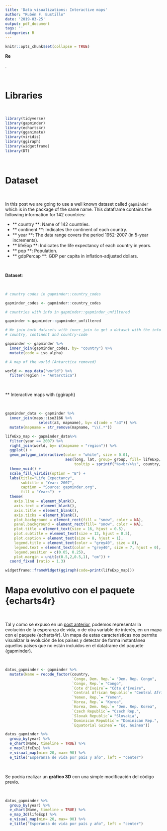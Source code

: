 ```yaml
---
title: 'Data visualizations: Interactive maps'
author: "Rubén F. Bustillo"
date: '2019-03-25'
output: pdf_document
tags: ''
categories: R
---
```



```r

knitr::opts_chunk$set(collapse = TRUE)

```

**Re**

.   

\

# Libraries

\

```r

library(tidyverse)
library(gapminder)
library(echarts4r)
library(gganimate)
library(viridis)
library(ggiraph)
library(widgetframe)
library(DT)

```

\

# Dataset

\

In this post we are going to use a well known dataset called `gapminder` which is in the package of the same name. This dataframe contains the following information for 142 countries:

- ** country **: Name of 142 countries.
- ** continent **: Indicates the continent of each country.
- ** year **: The data range covers the period 1952-2007 (in 5-year increments).
- ** lifeExp **: Indicates the life expectancy of each country in years.
- ** pop **: Population.
- ** gdpPercap **: GDP per capita in inflation-adjusted dollars.

\

**Dataset**:

\

```r

# country codes in gapminder::country_codes

gapminder_codes <- gapminder::country_codes

# countries with info in gapminder::gapminder_unfiltered

gapminder <-gapminder::gapminder_unfiltered

# We join both datasets with inner_join to get a dataset with the info by 
# country, continent and country-code

gapminder <- gapminder %>%
  inner_join(gapminder_codes, by= "country") %>%
  mutate(code = iso_alpha)

# A map of the world (Antarctica removed)

world <- map_data("world") %>%
  filter(region != "Antarctica")

```

\

** Interactive maps with {ggiraph}

\

```r

gapminder_data <- gapminder %>%
  inner_join(maps::iso3166 %>%
               select(a3, mapname), by= c(code = "a3")) %>%
  mutate(mapname = str_remove(mapname, "\\(.*"))

lifeExp_map <- gapminder_data%>%
  filter(year == 2007) %>%
  right_join(world, by= c(mapname = "region")) %>%
  ggplot() +
  geom_polygon_interactive(color = "white", size = 0.01, 
                           aes(long, lat, group= group, fill= lifeExp,
                               tooltip = sprintf("%s<br/>%s", country, lifeExp))) +
  theme_void() +
  scale_fill_viridis(option = "B") +
  labs(title="Life Expectancy",
       subtitle = "Year: 2007",
       caption = "Source: gapminder.org",
       fill = "Years")  +
  theme(
    axis.line = element_blank(),
    axis.text = element_blank(),
    axis.title = element_blank(),
    axis.ticks = element_blank(),
    plot.background = element_rect(fill = "snow", color = NA),
    panel.background = element_rect(fill= "snow", color = NA),
    plot.title = element_text(size = 16, hjust = 0.5),
    plot.subtitle = element_text(size = 12, hjust = 0.5),
    plot.caption = element_text(size = 8, hjust = 1),
    legend.title = element_text(color = "grey40", size = 8),
    legend.text = element_text(color = "grey40", size = 7, hjust = 0),
    legend.position = c(0.05, 0.25),
    plot.margin = unit(c(0.5,2,0.5,1), "cm")) +
  coord_fixed (ratio = 1.3)

widgetframe::frameWidget(ggiraph(code=print(lifeExp_map)))


```


# Mapa evolutivo con el paquete {echarts4r}

\

Tal y como se expuso en un [post anterior](https://rquer.netlify.com/maps3d/), podemos representar la evolución de la esperanza de vida, o de otra variable de interés, en un mapa con el paquete {echarts4r}. Un mapa de estas características nos permite visualizar la evolución de los países y detectar de forma instantánea aquellos países que no están incluidos en el dataframe del paquete {gapminder}. 

\

```r

datos_gapminder <- gapminder %>%
  mutate(Name = recode_factor(country,
                              `Congo, Dem. Rep.`= "Dem. Rep. Congo",
                              `Congo, Rep.`= "Congo",
                              `Cote d'Ivoire`= "Côte d'Ivoire",
                              `Central African Republic`= "Central African Rep.",
                              `Yemen, Rep.`= "Yemen",
                              `Korea, Rep.`= "Korea",
                              `Korea, Dem. Rep.`= "Dem. Rep. Korea",
                              `Czech Republic`= "Czech Rep.",
                              `Slovak Republic`= "Slovakia",
                              `Dominican Republic`= "Dominican Rep.",
                              `Equatorial Guinea`= "Eq. Guinea"))

```


```r

datos_gapminder %>%
  group_by(year) %>%
  e_chart(Name, timeline = TRUE) %>%
  e_map(lifeExp) %>%
  e_visual_map(min= 20, max= 90) %>%
  e_title("Esperanza de vida por país y año", left = "center") 

```

\

Se podría realizar un **gráfico 3D** con una simple modificación del código previo.

\

```r

datos_gapminder %>%
  group_by(year) %>%
  e_chart(Name, timeline = TRUE) %>%
  e_map_3d(lifeExp) %>%
  e_visual_map(min= 20, max= 90) %>%
  e_title("Esperanza de vida por país y año", left = "center") 

```


